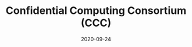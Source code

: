 ---
title: Confidential Computing Consortium (CCC)
category: Partners
status: publish
date: 2020-09-24
slug: The CCC brings together 30+ hardware and software enterprises to accelerate adoption of confidential computing.
website: https://www.coindesk.com/facebook-iotex-and-r3-among-new-members-of-confidential-computing-consortium
twitter:
logo: /img/Confidential Computing Consortium (CCC).png
featured_img: https://wp.gcap1.iotex.io/wp-content/uploads/2020/10/ccc.jpg
telegram:
---
